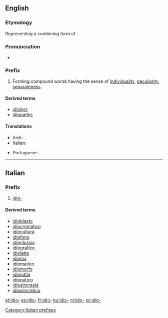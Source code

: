 ==English==

===Etymology===
Representing a combining form of {{etyl|grc|en}} {{term|ἴδιος||own, personal, distinct|lang=grc}}.

===Pronunciation===
* {{IPA|/ˈɪdɪəʊ/|lang=en}}

===Prefix===
{{head|en|prefix}}

# Forming compound words having the sense of [[individuality]], [[peculiarity]], [[separateness]].

====Derived terms====
* [[idiolect]]
* [[idiopathic]]

====Translations====
{{trans-top|forming compound words having the sense of individuality, peculiarity, separateness, homo or heterosexuality}}
* Irish: {{t|ga|idea-}}
* Italian: {{t|it|idio-}}
{{trans-mid}}
* Portuguese: {{t|pt|idio-}}
{{trans-bottom}}

----

==Italian==

===Prefix===
{{head|it|prefixes}}

# [[#English|idio-]]

====Derived terms====
* [[idioblasto]]
* [[idiocromatico]]
* [[idiocultura]]
* [[idiofono]]
* [[idioglossia]]
* [[idiografico]]
* [[idioletto]]
* [[idioma]]
* [[idiomatico]]
* [[idiomorfo]]
* [[idiopatia]]
* [[idiopatico]]
* [[idiosincrasia]]
* [[idiosincratico]]

[[Category:Italian prefixes]]

[[et:idio-]]
[[es:idio-]]
[[fr:idio-]]
[[ku:idio-]]
[[nl:idio-]]
[[sv:idio-]]